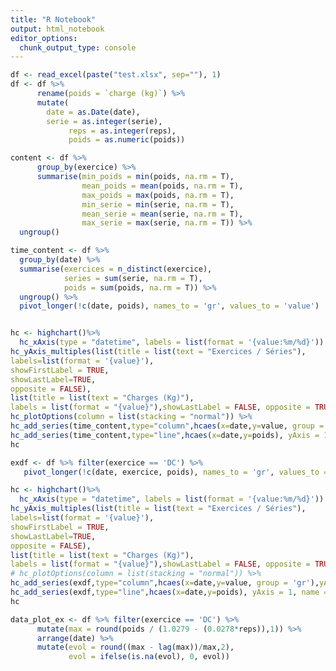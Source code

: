 ```yaml
---
title: "R Notebook"
output: html_notebook
editor_options: 
  chunk_output_type: console
---
```


```r

df <- read_excel(paste("test.xlsx", sep=""), 1)
df <- df %>%
      rename(poids = `charge (kg)`) %>%
      mutate(
        date = as.Date(date),
        serie = as.integer(serie),
             reps = as.integer(reps),
             poids = as.numeric(poids))

```

```r

content <- df %>%
      group_by(exercice) %>%
      summarise(min_poids = min(poids, na.rm = T),
                mean_poids = mean(poids, na.rm = T),
                max_poids = max(poids, na.rm = T),
                min_serie = min(serie, na.rm = T),
                mean_serie = mean(serie, na.rm = T),
                max_serie = max(serie, na.rm = T)) %>% 
  ungroup()

```

```r

time_content <- df %>% 
  group_by(date) %>% 
  summarise(exercices = n_distinct(exercice),
            series = sum(serie, na.rm = T),
            poids = sum(poids, na.rm = T)) %>% 
  ungroup() %>% 
  pivot_longer(!c(date, poids), names_to = 'gr', values_to = 'value')


hc <- highchart()%>%
  hc_xAxis(type = "datetime", labels = list(format = '{value:%m/%d}')) %>%
hc_yAxis_multiples(list(title = list(text = "Exercices / Séries"),
labels=list(format = '{value}'),
showFirstLabel = TRUE,
showLastLabel=TRUE,
opposite = FALSE),
list(title = list(text = "Charges (Kg)"),
labels = list(format = "{value}"),showLastLabel = FALSE, opposite = TRUE)) %>%
hc_plotOptions(column = list(stacking = "normal")) %>%
hc_add_series(time_content,type="column",hcaes(x=date,y=value, group = 'gr'),yAxis=0) %>%
hc_add_series(time_content,type="line",hcaes(x=date,y=poids), yAxis = 1, name = 'Charge')
hc

```


```r

exdf <- df %>% filter(exercice == 'DC') %>% 
   pivot_longer(!c(date, exercice, poids), names_to = 'gr', values_to = 'value')

hc <- highchart()%>%
  hc_xAxis(type = "datetime", labels = list(format = '{value:%m/%d}')) %>%
hc_yAxis_multiples(list(title = list(text = "Exercices / Séries"),
labels=list(format = '{value}'),
showFirstLabel = TRUE,
showLastLabel=TRUE,
opposite = FALSE),
list(title = list(text = "Charges (Kg)"),
labels = list(format = "{value}"),showLastLabel = FALSE, opposite = TRUE)) %>%
# hc_plotOptions(column = list(stacking = "normal")) %>%
hc_add_series(exdf,type="column",hcaes(x=date,y=value, group = 'gr'),yAxis=0) %>%
hc_add_series(exdf,type="line",hcaes(x=date,y=poids), yAxis = 1, name = 'Charge')
hc
```

```r

data_plot_ex <- df %>% filter(exercice == 'DC') %>% 
      mutate(max = round(poids / (1.0279 - (0.0278*reps)),1)) %>%
      arrange(date) %>%
      mutate(evol = round((max - lag(max))/max,2),
             evol = ifelse(is.na(evol), 0, evol))

```



